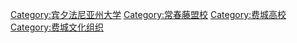 {{noteTA
|T=zh-hans:宾夕法尼亚大学;zh-hant:賓夕法尼亞大學;zh-tw:賓州大學;zh-hk:賓夕凡尼亞大學;zh-mo:賓夕凡尼亞大學;
|1=zh-hans:宾夕法尼亚大学教师;zh-hant:賓夕法尼亞大學教師‎;zh-tw:賓州大學教師;zh-hk:賓夕凡尼亞大學教师;zh-mo:賓夕凡尼亞大學教师;
|2=zh-hans:宾夕法尼亚大学校友;zh-hant:賓夕法尼亞大學校友;zh-tw:賓州大學校友;zh-hk:賓夕凡尼亞大學校友;zh-mo:賓夕凡尼亞大學校友;
}}
{{Commonscat|University of Pennsylvania}}

{{DEFAULTSORT:University of Pennsylvania}}
[[Category:宾夕法尼亚州大学|Category:宾夕法尼亚州大学]]
[[Category:常春藤盟校|Category:常春藤盟校]]
[[Category:费城高校|Category:费城高校]]
[[Category:费城文化组织|Category:费城文化组织]]